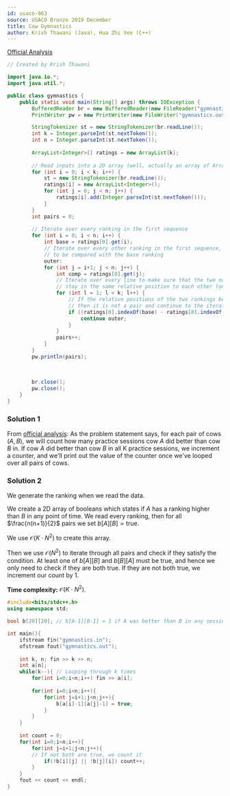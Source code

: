 ```yaml
---
id: usaco-963
source: USACO Bronze 2019 December
title: Cow Gymnastics
author: Krish Thawani (Java), Hua Zhi Vee (C++)
---
```


[Official Analysis](http://www.usaco.org/current/data/sol_gymnastics_bronze_dec19.html)

<LanguageSection>
<JavaSection>

```java
// Created by Krish Thawani

import java.io.*;
import java.util.*;

public class gymnastics {
    public static void main(String[] args) throws IOException {
        BufferedReader br = new BufferedReader(new FileReader("gymnastics.in"));
        PrintWriter pw = new PrintWriter(new FileWriter("gymnastics.out"));

        StringTokenizer st = new StringTokenizer(br.readLine());
        int k = Integer.parseInt(st.nextToken());
        int n = Integer.parseInt(st.nextToken());
        
        ArrayList<Integer>[] ratings = new ArrayList[k];
        
        // Read inputs into a 2D array (well, actually an array of ArrayLists)
        for (int i = 0; i < k; i++) {
            st = new StringTokenizer(br.readLine());
            ratings[i] = new ArrayList<Integer>();
            for (int j = 0; j < n; j++) {
                ratings[i].add(Integer.parseInt(st.nextToken()));
            }
        }
        int pairs = 0;
        
        // Iterate over every ranking in the first sequence
        for (int i = 0; i < n; i++) {
            int base = ratings[0].get(i);
            // Iterate over every other ranking in the first sequence, 
            // to be compared with the base ranking
            outer:
            for (int j = i+1; j < n; j++) {
                int comp = ratings[0].get(j);
                // Iterate over every line to make sure that the two numbers we are comparing
                // stay in the same relative position to each other (one is always greater than the other)
                for (int l = 1; l < k; l++) {
                    // If the relative positions of the two rankings being compared change, 
                    // then it is not a pair and continue to the iteration/comparison
                    if ((ratings[0].indexOf(base) - ratings[0].indexOf(comp)) * (ratings[l].indexOf(base) - ratings[l].indexOf(comp)) < 0) {
                        continue outer;
                    }
                }
                pairs++;
            }
        }
        pw.println(pairs);
        
        
        
        br.close();
        pw.close();
    }
}
```
</JavaSection>

<CPPSection>

### Solution 1
From [official analysis](http://www.usaco.org/current/data/sol_gymnastics_bronze_dec19.html): As the problem statement says, for each pair of cows $(A,B)$, we will count how many practice sessions cow $A$ did better than cow $B$ in. If cow $A$ did better than cow $B$ in all K practice sessions, we increment a counter, and we'll print out the value of the counter once we've looped over all pairs of cows.

### Solution 2

We generate the ranking when we read the data.

We create a 2D array of booleans which states if $A$ has a ranking higher than $B$ in any point of time.
We read every ranking, then for all $\frac{n(n+1)}{2}$ pairs we set $b[A][B]=\text{true}$.

We use $\mathcal{O}(K \cdot N^2)$ to create this array.

Then we use $\mathcal{O}(N^2)$ to iterate through all pairs and check if they satisfy the condition. At least one of $b[A][B]$ and $b[B][A]$ must be true, and hence we only need to check if they are both true. If they are not both true, we increment our $\text{count}$ by 1.

**Time complexity:** $\mathcal{O}(K \cdot N^2)$. 

```cpp 
#include<bits/stdc++.h>
using namespace std;

bool b[20][20]; // b[A-1][B-1] = 1 if A was better than B in any session.

int main(){
	ifstream fin("gymnastics.in");
	ofstream fout("gymnastics.out");
	
	int k, n; fin >> k >> n;
	int a[n];
	while(k--){ // Looping through k times
		for(int i=0;i<n;i++) fin >> a[i];
		
		for(int i=0;i<n;i++){
			for(int j=i+1;j<n;j++){
				b[a[i]-1][a[j]-1] = true;
			}
		}
	}
	
	int count = 0;
	for(int i=0;i<n;i++){
		for(int j=i+1;j<n;j++){
		// If not both are true, we count it
			if(!b[i][j] || !b[j][i]) count++;
		}
	}
	fout << count << endl;
}
```

</CPPSection>
</LanguageSection>
